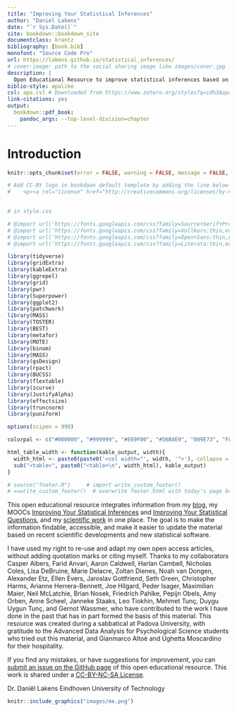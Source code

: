 ```yaml
--- 
title: "Improving Your Statistical Inferences"
author: "Daniel Lakens"
date: "`r Sys.Date()`"
site: bookdown::bookdown_site
documentclass: krantz
bibliography: [book.bib]
monofont: "Source Code Pro"
url: https://lakens.github.io/statistical_inferences/
# cover-image: path to the social sharing image like images/cover.jpg
description: |
  Open Educational Resource to improve statistical inferences based on the work by Daniel Lakens.
biblio-style: apalike
csl: apa.csl # Downloaded from https://www.zotero.org/styles?q=id%3Aapa
link-citations: yes
output:
  bookdown::pdf_book:
    pandoc_args: --top-level-division=chapter
---
```


# Introduction {-}

```r
knitr::opts_chunk$set(error = FALSE, warning = FALSE, message = FALSE, out.width  = '100%', fig.width  = 8, fig.height = 5, fig.align  = 'center')
```
```r

# Add CC-BY logo in bookdown default template by adding the line below on line 147:
#    <p><a rel="license" href="http://creativecommons.org/licenses/by-nc-sa/4.0/"><img alt="Creative Commons License" style="border-width:0" src="https://i.creativecommons.org/l/by-nc-sa/4.0/88x31.png" /></p>
 

# in style.css

# @import url('https://fonts.googleapis.com/css?family=Source+Serif+Pro:thin,extra-light,light,regular,bold'); # pretty decent serif font with greek symbols.
# @import url('https://fonts.googleapis.com/css?family=Vollkorn:thin,extra-light,light,regular,bold'); - ok serif font
# @import url('https://fonts.googleapis.com/css?family=Open+Sans:thin,extra-light,light,regular,bold'); # Good sans serif font
# @import url('https://fonts.googleapis.com/css?family=Literata:thin,extra-light,light,regular,bold'); - even better serif font

library(tidyverse)
library(gridExtra)
library(kableExtra)
library(ggrepel)
library(grid)
library(pwr)
library(Superpower)
library(ggplot2)
library(patchwork)
library(MASS)
library(TOSTER)
library(BEST)
library(metafor)
library(MOTE)
library(binom)
library(MASS)
library(gsDesign)
library(rpact)
library(BUCSS)
library(flextable)
library(zcurve)
library(JustifyAlpha)
library(effectsize)
library(truncnorm)
library(puniform)

options(scipen = 999)

colorpal <- c("#000000", "#999999", "#E69F00", "#56B4E9", "009E73", "F0E442", "0072B2", "D55E00", "CC79A7") # Okabe & Ito, 2002

html_table_width <- function(kable_output, width){
  width_html <- paste0(paste0('<col width="', width, '">'), collapse = "\n")
  sub("<table>", paste0("<table>\n", width_html), kable_output)
}

# source("footer.R")     # import write_custom_footer()
# ==write_custom_footer()  # overwrite footer.html with today's page built date
```

This open educational resource integrates information from my [blog](https://daniellakens.blogspot.com/), my MOOCs [Improving Your Statistical Inferences](https://www.coursera.org/learn/statistical-inferences) and [Improving Your Statistical Questions](https://www.coursera.org/learn/improving-statistical-questions), and my [scientific work](https://scholar.google.nl/citations?user=ZbqYyrsAAAAJ&hl=en) in one place. The goal is to make the information findable, accessible, and make it easier to update the material based on recent scientific developments and new statistical software.

I have used my right to re-use and adapt my own open access articles, without adding quotation marks or citing myself. Thanks to my collaborators Casper Albers, Farid Anvari, Aaron Caldwell, Harlan Cambell, Nicholas Coles, Lisa DeBruine, Marie Delacre, Zoltan Dienes, Noah van Dongen, Alexander Etz, Ellen Evers, Jaroslav Gottfriend, Seth Green, Christopher Harms, Arianne Herrera-Bennett, Joe Hilgard, Peder Isager, Maximilian Maier, Neil McLatchie, Brian Nosek, Friedrich Pahlke, Pepijn Obels, Amy Orben, Anne Scheel, Janneke Staaks, Leo Tiokhin, Mehmet Tunç, Duygu Uygun Tunç, and Gernot Wassmer, who have contributed to the work I have done in the past that has in part formed the basis of this material. This resource was created during a sabbatical at Padova University, with gratitude to the Advanced Data Analysis for Psychological Science students who tried out this material, and Gianmarco Altoè and Ughetta Moscardino for their hospitality.

If you find any mistakes, or have suggestions for improvement, you can [submit an issue on the GitHub page](https://github.com/Lakens/statistical_inferences/issues) of this open educational resource. This work is shared under a [CC-BY-NC-SA License](https://creativecommons.org/licenses/by-nc-sa/4.0).


Dr. Daniël Lakens
Eindhoven University of Technology

```r
knitr::include_graphics("images/me.png")
```
